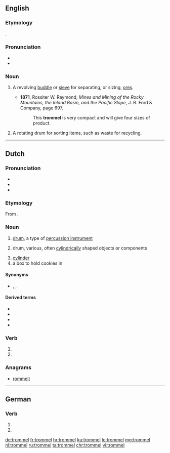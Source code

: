 {{also|Trommel}}
==English==

===Etymology===
{{bor|en|de|Trommel||drum}}.

===Pronunciation===
* {{IPA|ˈtɹɒməl|lang=en}}
* {{rhymes|ɒməl|lang=en}}

===Noun===
{{en-noun}}

# {{lb|en|mining}} A revolving [[buddle]] or [[sieve]] for separating, or sizing, [[ore]]s.
#* '''1871''', Rossiter W. Raymond, ''Mines and Mining of the Rocky Mountains, the Inland Basin, and the Pacific Slope'', J. B. Ford & Company, page 697.
#*:This '''trommel''' is very compact and will give four sizes of product.
# A rotating drum for sorting items, such as waste for recycling.

{{Webster 1913}}

----

==Dutch==

===Pronunciation===
* {{IPA|lang=nl|/ˈtrɔ.məl/}}
* {{audio|Nl-trommel.ogg|Audio|lang=nl}}
* {{hyphenation|trom|mel|lang=nl}}

===Etymology===
From {{inh|nl|dum|trommel}}. {{etystub|nl}}

===Noun===
{{nl-noun|f|g2=m|-s|trommeltje}}

# {{lb|nl|musical instruments}} [[drum]], a type of [[percussion instrument]]
# {{lb|nl|technology}} drum, various, often [[cylindrical]]ly shaped objects or components
# [[cylinder]] {{gloss|of a revolver}}
# a box to hold cookies in

====Synonyms====
* {{sense|music instrument}} {{l|nl|drum}}, {{l|nl|trom}}, {{l|nl|bong}}

====Derived terms====
* {{l|nl|koektrommel}}
* {{l|nl|trommelrem}}
* {{l|nl|trommelstok}}
* {{l|nl|trommelvlies}}

===Verb===
{{nl-verb-form}}

# {{nl-verb form of|p=1|n=sg|t=pres|m=ind|trommelen}}
# {{nl-verb form of|m=imp|trommelen}}

===Anagrams===
* [[rommelt#Dutch|rommelt]]

----

==German==

===Verb===
{{head|de|verb form}}

# {{de-verb form of|trommeln|1|s|g}}
# {{de-verb form of|trommeln|i|s}}

[[de:trommel]]
[[fr:trommel]]
[[hr:trommel]]
[[ku:trommel]]
[[lo:trommel]]
[[mg:trommel]]
[[nl:trommel]]
[[ru:trommel]]
[[ta:trommel]]
[[chr:trommel]]
[[vi:trommel]]